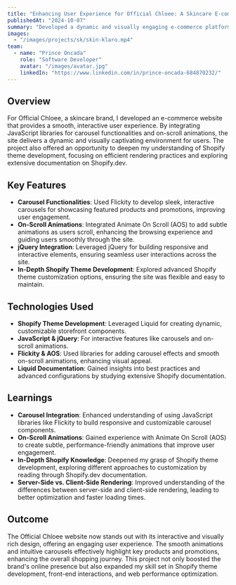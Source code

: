 ```yaml
---
title: "Enhancing User Experience for Official Chloee: A Skincare E-commerce Site"
publishedAt: "2024-10-07"
summary: "Developed a dynamic and visually engaging e-commerce platform for Official Chloee, focusing on carousel functionalities, on-scroll animations, and seamless user interactions using Shopify theme development."
images:
  - "/images/projects/sk/skin-klaro.mp4"
team:
  - name: "Prince Oncada"
    role: "Software Developer"
    avatar: "/images/avatar.jpg"
    linkedIn: "https://www.linkedin.com/in/prince-oncada-684870232/"
---
```


## Overview

For Official Chloee, a skincare brand, I developed an e-commerce website that provides a smooth, interactive user experience. By integrating JavaScript libraries for carousel functionalities and on-scroll animations, the site delivers a dynamic and visually captivating environment for users. The project also offered an opportunity to deepen my understanding of Shopify theme development, focusing on efficient rendering practices and exploring extensive documentation on Shopify.dev.

## Key Features

- **Carousel Functionalities**: Used Flickity to develop sleek, interactive carousels for showcasing featured products and promotions, improving user engagement.
- **On-Scroll Animations**: Integrated Animate On Scroll (AOS) to add subtle animations as users scroll, enhancing the browsing experience and guiding users smoothly through the site.
- **jQuery Integration**: Leveraged jQuery for building responsive and interactive elements, ensuring seamless user interactions across the site.
- **In-Depth Shopify Theme Development**: Explored advanced Shopify theme customization options, ensuring the site was flexible and easy to maintain.

## Technologies Used

- **Shopify Theme Development**: Leveraged Liquid for creating dynamic, customizable storefront components.
- **JavaScript & jQuery**: For interactive features like carousels and on-scroll animations.
- **Flickity & AOS**: Used libraries for adding carousel effects and smooth on-scroll animations, enhancing visual appeal.
- **Liquid Documentation**: Gained insights into best practices and advanced configurations by studying extensive Shopify documentation.

## Learnings

- **Carousel Integration**: Enhanced understanding of using JavaScript libraries like Flickity to build responsive and customizable carousel components.
- **On-Scroll Animations**: Gained experience with Animate On Scroll (AOS) to create subtle, performance-friendly animations that improve user engagement.
- **In-Depth Shopify Knowledge**: Deepened my grasp of Shopify theme development, exploring different approaches to customization by reading through Shopify.dev documentation.
- **Server-Side vs. Client-Side Rendering**: Improved understanding of the differences between server-side and client-side rendering, leading to better optimization and faster loading times.

## Outcome

The Official Chloee website now stands out with its interactive and visually rich design, offering an engaging user experience. The smooth animations and intuitive carousels effectively highlight key products and promotions, enhancing the overall shopping journey. This project not only boosted the brand's online presence but also expanded my skill set in Shopify theme development, front-end interactions, and web performance optimization.